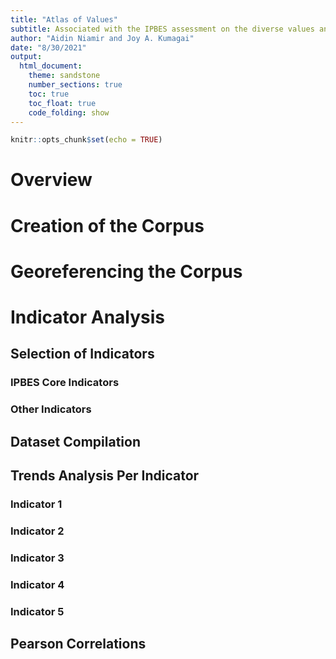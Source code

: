 ```yaml
---
title: "Atlas of Values"
subtitle: Associated with the IPBES assessment on the diverse values and valuation of nature and its contributiosn to people 
author: "Aidin Niamir and Joy A. Kumagai"
date: "8/30/2021"
output: 
  html_document:
    theme: sandstone
    number_sections: true
    toc: true
    toc_float: true
    code_folding: show
---
```


```r
knitr::opts_chunk$set(echo = TRUE)
```

# Overview {.unnumbered}

# Creation of the Corpus

# Georeferencing the Corpus

# Indicator Analysis 
## Selection of Indicators
### IPBES Core Indicators
### Other Indicators

## Dataset Compilation

## Trends Analysis Per Indicator {.tabset .tabset-pills}
### Indicator 1 {-}
### Indicator 2 {-}
### Indicator 3 {-}
### Indicator 4 {-}
### Indicator 5 {-}

## Pearson Correlations 
